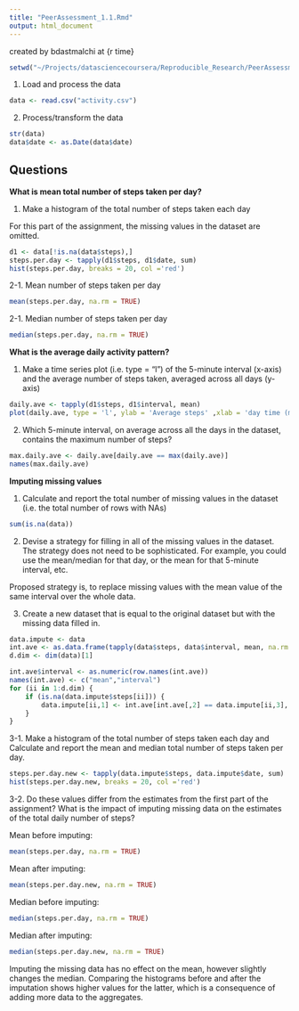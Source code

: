```yaml
---
title: "PeerAssessment_1.1.Rmd"
output: html_document
---
```

created by bdastmalchi at {r time}

```r
setwd("~/Projects/datasciencecoursera/Reproducible_Research/PeerAssessment_1")
```

1. Load and process the data

```r
data <- read.csv("activity.csv")
```

2. Process/transform the data

```r
str(data)
data$date <- as.Date(data$date)
```

## Questions

**What is mean total number of steps taken per day?**

1. Make a histogram of the total number of steps taken each day

For this part of the assignment, the missing values in the dataset are omitted.

```r
d1 <- data[!is.na(data$steps),]
steps.per.day <- tapply(d1$steps, d1$date, sum)
hist(steps.per.day, breaks = 20, col ='red')
```

2-1. Mean number of steps taken per day

```r
mean(steps.per.day, na.rm = TRUE)
```

2-1. Median number of steps taken per day

```r
median(steps.per.day, na.rm = TRUE)
```

**What is the average daily activity pattern?**

1. Make a time series plot (i.e. type = "l") of the 5-minute interval (x-axis) and the average number of steps taken, averaged across all days (y-axis)

```r
daily.ave <- tapply(d1$steps, d1$interval, mean)
plot(daily.ave, type = 'l', ylab = 'Average steps' ,xlab = 'day time (minuts from midnight)')
```

2. Which 5-minute interval, on average across all the days in the dataset, contains the maximum number of steps?

```r
max.daily.ave <- daily.ave[daily.ave == max(daily.ave)] 
names(max.daily.ave)
```

**Imputing missing values**

1. Calculate and report the total number of missing values in the dataset (i.e. the total number of rows with NAs)

```r
sum(is.na(data))
```

2. Devise a strategy for filling in all of the missing values in the dataset. The strategy does not need to be sophisticated. For example, you could use the mean/median for that day, or the mean for that 5-minute interval, etc.

Proposed strategy is, to replace missing values with the mean value of the same interval over the whole data.

3. Create a new dataset that is equal to the original dataset but with the missing data filled in.

```r
data.impute <- data 
int.ave <- as.data.frame(tapply(data$steps, data$interval, mean, na.rm = TRUE))
d.dim <- dim(data)[1]

int.ave$interval <- as.numeric(row.names(int.ave))
names(int.ave) <- c("mean","interval") 
for (ii in 1:d.dim) {
    if (is.na(data.impute$steps[ii])) {
        data.impute[ii,1] <- int.ave[int.ave[,2] == data.impute[ii,3], 1]
    }
}
```

3-1. Make a histogram of the total number of steps taken each day and Calculate and report the mean and median total number of steps taken per day.

```r
steps.per.day.new <- tapply(data.impute$steps, data.impute$date, sum)
hist(steps.per.day.new, breaks = 20, col ='red')
```


3-2. Do these values differ from the estimates from the first part of the assignment? What is the impact of imputing missing data on the estimates of the total daily number of steps?

Mean before imputing:
```r
mean(steps.per.day, na.rm = TRUE)
```
Mean after imputing:
```r
mean(steps.per.day.new, na.rm = TRUE)
```
Median before imputing:
```r
median(steps.per.day, na.rm = TRUE)
```
Median after imputing:
```r
median(steps.per.day.new, na.rm = TRUE)
```
Imputing the missing data has no effect on the mean, however slightly changes the median. Comparing the histograms before and after the imputation shows higher values for the latter, which is a consequence of adding more data to the aggregates.
